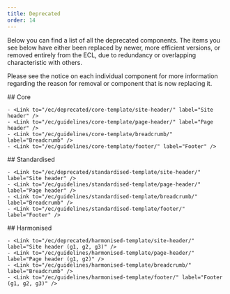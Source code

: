 ```yaml
---
title: Deprecated
order: 14
---
```



Below you can find a list of all the deprecated components. The items you see below have either been replaced by newer, more efficient versions, or removed entirely from the ECL, due to redundancy or overlapping characteristic with others.

Please see the notice on each individual component for more information regarding the reason for removal or component that is now replacing it.

<Row spacing="pv-m">
  <Col col="12 s-6 l-4" spacing="pv-m">
    ## Core

    - <Link to="/ec/deprecated/core-template/site-header/" label="Site header" />
    - <Link to="/ec/guidelines/core-template/page-header/" label="Page header" />
    - <Link to="/ec/guidelines/core-template/breadcrumb/" label="Breadcrumb" />
    - <Link to="/ec/guidelines/core-template/footer/" label="Footer" />

  </Col>
  <Col col="12 s-6 l-4" spacing="pv-m">
    ## Standardised

    - <Link to="/ec/deprecated/standardised-template/site-header/" label="Site header" />
    - <Link to="/ec/guidelines/standardised-template/page-header/" label="Page header" />
    - <Link to="/ec/guidelines/standardised-template/breadcrumb/" label="Breadcrumb" />
    - <Link to="/ec/guidelines/standardised-template/footer/" label="Footer" />

  </Col>
  <Col col="12 s-6 l-4" spacing="pv-m">
    ## Harmonised

    - <Link to="/ec/deprecated/harmonised-template/site-header/" label="Site header (g1, g2, g3)" />
    - <Link to="/ec/guidelines/harmonised-template/page-header/" label="Page header (g1, g2)" />
    - <Link to="/ec/guidelines/harmonised-template/breadcrumb/" label="Breadcrumb" />
    - <Link to="/ec/guidelines/harmonised-template/footer/" label="Footer (g1, g2, g3)" />

  </Col>
</Row>
